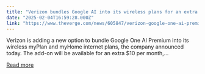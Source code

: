 ```yaml
---
title: "Verizon bundles Google AI into its wireless plans for an extra $10"
date: "2025-02-04T16:59:28.000Z"
link: "https://www.theverge.com/news/605847/verizon-google-one-ai-premium-bundle"
---
```


Verizon is adding a new option to bundle Google One AI Premium into its wireless myPlan and myHome internet plans, the company announced today. The add-on will be available for an extra $10 per month,...

[Read more](https://www.theverge.com/news/605847/verizon-google-one-ai-premium-bundle)
